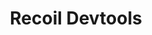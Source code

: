 ---
title: Recoil Devtools
description: An NPM package that provides a visual interface for debugging Recoil state in React applications.
category: project
tags: ['dev-tools', 'react', 'recoil']
publishedAt: 2021-08-01
mainVideo: 'projects/recoil-devtools/recoil-devtools-main-video'
demo: 'https://joshwrn.github.io/recoil-devtools/'
repo: 'https://github.com/joshwrn/recoil-devtools'
---